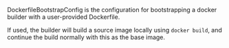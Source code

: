 <!-- Code generated from the comments of the DockerfileBootstrapConfig struct in builder/docker/dockerfile_config.go; DO NOT EDIT MANUALLY -->

DockerfileBootstrapConfig is the configuration for bootstrapping a docker
builder with a user-provided Dockerfile.

If used, the builder will build a source image locally using `docker build`,
and continue the build normally with this as the base image.

<!-- End of code generated from the comments of the DockerfileBootstrapConfig struct in builder/docker/dockerfile_config.go; -->
